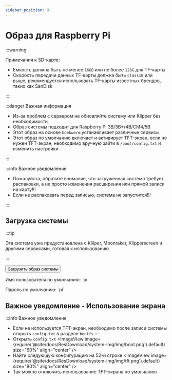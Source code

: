 ```yaml
---
sidebar_position: 9
---
```




# Образ для Raspberry Pi

  :::warning

  Примечания к SD-карте:

  * Емкость должна быть не менее `16GB` или не более `128G` для TF-карты
  * Скорость передачи данных TF-карты должна быть `class10` или выше, рекомендуется использовать TF-карты известных брендов, таких как SanDisk

  :::

  :::danger Важная информация

  * Из-за проблем с сервером не обновляйте систему или Klipper без необходимости
  * Образ системы подходит для Raspberry Pi 3B/3B+/4B/CM4/5B
  * Этот образ на основе `bookworm` устанавливает различные сервисы
  * Этот образ по умолчанию включает и активирует TFT-экран, если не нужен TFT-экран, необходимо вручную зайти в `/boot/config.txt` и изменить настройки

  :::

  :::info Важное уведомление

  * Пожалуйста, обратите внимание, что загруженная система требует распаковки, а не просто изменения расширения или прямой записи на карту!!!
  * Если не распаковать перед записью, система не запустится!!!

  :::


## Загрузка системы

  <Tabs>
    <TabItem value="flyos" label="Образ для Raspberry Pi" default>

  :::tip

  Эта система уже предустановлена с Kliiper, Moonraker, Klipperscreen и другими сервисами, готовая к использованию

  :::

  <Button variant="contained" disableElevation href="https://cdn.mellow.klipper.cn/IMG/Beta/RPI-TFT-IMG-new.img.xz">Загрузить образ системы</Button>

  <Tabs>
  <TabItem value="fly" label="Обычные пользователи" default>
  <p>Имя пользователя по умолчанию: `pi`</p>
  <p>Пароль по умолчанию: `pi`</p>
    </TabItem>
  </Tabs>
    </TabItem>
  </Tabs>

## Важное уведомление - Использование экрана
  :::info Важное уведомление
  * Если не используется TFT-экран, необходимо после записи системы открыть `config.txt` в разделе `bootfs`
  :::
  * Открыть `config.txt`
    <ImageView image={require('@site/docs/ResDownload/system-img/img/boot.png').default} size="60%" align="center" />
  * Найти следующую конфигурацию на 52-й строке
    <ImageView image={require('@site/docs/ResDownload/system-img/img/tft.png').default} size="80%" align="center" />
  * Так можно отключить использование TFT-экрана по умолчанию